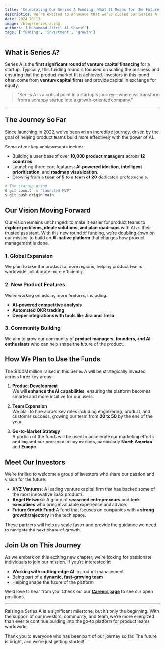 ```yaml
---
title: 'Celebrating Our Series A Funding: What It Means for the Future'
description: We’re excited to announce that we’ve closed our Series A funding round, raising $100M to accelerate the growth of our product and expand our team. This milestone is a testament to our hard work, commitment, and the trust our investors have placed in us.
date: 2024-10-13
image: /blog/series-a.png
authors: ['Muhammad-Jibril Al-Sharif']
tags: ['funding', 'investment', 'growth']
---
```


## What is Series A?

Series A is the **first significant round of venture capital financing** for a startup. Typically, this funding round is focused on scaling the business and ensuring that the product-market fit is achieved. Investors in this round often come from **venture capital firms** and provide capital in exchange for equity.

> "Series A is a critical point in a startup's journey—where we transform from a scrappy startup into a growth-oriented company."

---

## The Journey So Far

Since launching in 2022, we’ve been on an incredible journey, driven by the goal of helping product teams build more effectively with the power of AI.

Some of our key achievements include:

- Building a user base of over **10,000 product managers** across **12 countries**.
- Launching three core features: **AI-powered ideation**, **intelligent prioritization**, and **roadmap visualization**.
- Growing from a **team of 5** to a **team of 20** dedicated professionals.
  
```bash
# The startup grind
$ git commit -m "Launched MVP"
$ git push origin main
```

## Our Vision Moving Forward

Our vision remains unchanged: to make it easier for product teams to **explore problems, ideate solutions, and plan roadmaps** with AI as their trusted assistant. With this new round of funding, we’re doubling down on our mission to build an **AI-native platform** that changes how product management is done.

### 1. Global Expansion
We plan to take the product to more regions, helping product teams worldwide collaborate more efficiently.

### 2. New Product Features
We’re working on adding more features, including:

- **AI-powered competitive analysis**
- **Automated OKR tracking**
- **Deeper integrations with tools like Jira and Trello**

### 3. Community Building
We aim to grow our community of **product managers, founders, and AI enthusiasts** who can help shape the future of the product.

## How We Plan to Use the Funds

The $100M million raised in this Series A will be strategically invested across three key areas:

1. **Product Development**  
   We will **enhance the AI capabilities**, ensuring the platform becomes smarter and more intuitive for our users.

2. **Team Expansion**  
   We plan to hire across key roles including engineering, product, and customer success, growing our team from **20 to 50** by the end of the year.

3. **Go-to-Market Strategy**  
   A portion of the funds will be used to accelerate our marketing efforts and expand our presence in key markets, particularly **North America** and **Europe**.

## Meet Our Investors

We’re thrilled to welcome a group of investors who share our passion and vision for the future:

- **XYZ Ventures**: A leading venture capital firm that has backed some of the most innovative SaaS products.
- **Angel Network**: A group of **seasoned entrepreneurs** and **tech executives** who bring invaluable experience and advice.
- **Future Growth Fund**: A fund that focuses on companies with a **strong growth trajectory** in the tech space.

These partners will help us scale faster and provide the guidance we need to navigate the next phase of growth.

## Join Us on This Journey

As we embark on this exciting new chapter, we’re looking for passionate individuals to join our mission. If you’re interested in:

- **Working with cutting-edge AI** in product management
- Being part of a **dynamic, fast-growing team**
- Helping shape the future of the platform

We’d love to hear from you! Check out our **[Careers page](#)** to see our open positions.

---

Raising a Series A is a significant milestone, but it’s only the beginning. With the support of our investors, community, and team, we’re more energized than ever to continue building into the go-to platform for product teams worldwide.

Thank you to everyone who has been part of our journey so far. The future is bright, and we’re just getting started!
